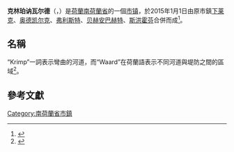{{noteTA|G1=法国地名}}
{{Infobox settlement
| name                    = 克林珀讷瓦尔德<br>Krimpenerwaard
| settlement_type         = [[市镇_(荷兰)|市鎮]]
| image_skyline           = Krimpenerwaard 20091014.jpg
| image_alt               = 
| image_caption           = 
| image_flag              = 
| flag_size               = 100x67px
| flag_alt                = 
| image_shield            = Krimpenerwaard wapen.svg
| shield_size             = 100x80px
| shield_alt              = 
| image_map               = Map - NL - Municipality code 1931 (2019).svg
| map_alt                 = Highlighted position of Krimpenerwaard in a municipal map of South Holland
| map_caption             = 於南荷蘭省的位置
| coordinates             = {{coord|51|59|N|4|47|E|region:NL|display=inline,title}}
| coordinates_footnotes   = 
| subdivision_type        = [[世界政區索引|国家]]
| subdivision_name        = {{NL}}
| subdivision_type1       = [[荷蘭省份|省份]]
| subdivision_name1       = [[南荷兰省|南荷兰省]]
| subdivision_type2       = [[市镇_(荷兰)|市镇]]
| government_footnotes    = 
| leader_title            = 市長
| leader_name             = [[Roel_Cazemier|Roel Cazemier]] 
| unit_pref               = Metric
| area_footnotes          = <ref>{{Dutch municipality total area|dataref}}</ref>
| area_total_km2          = <!--{{Dutch municipality total area|Krimpenerwaard}}-->
| area_land_km2           = <!--{{Dutch municipality land area|Krimpenerwaard}}-->
| area_water_km2          = <!--{{Dutch municipality water area|Krimpenerwaard}}-->
| elevation_footnotes     = 
| elevation_m             = 
| population_footnotes    = <ref>{{Dutch municipality population|dataref}}</ref>
| population_total        = <!--{{Dutch municipality population|Krimpenerwaard}}-->
| population_as_of        = {{MONTHNAME|{{Dutch municipality population|popbasemonth}}}} {{Dutch municipality population|popbaseyear}}
| population_density_km2  = <!--{{Dutch municipality population density|Krimpenerwaard}}-->
| population_demonym      = 
| timezone1               = [[Central_European_Time|CET]]
| utc_offset1             = +1
| timezone1_DST           = [[Central_European_Summer_Time|CEST]]
| utc_offset1_DST         = +2
| postal_code_type        = 郵政編碼
| postal_code             = 
| area_code_type          = 電話區號
| area_code               = 0180/0182
| website                 = {{URL|1=http://www.krimpenerwaard.nl/}}
| footnotes               =
}}

'''克林珀讷瓦尔德'''（{{lang-nl|Krimpenerwaard}}，{{IPA-nl|ˈkrɪmpənərˌʋaːrt}}）是[[荷蘭|荷蘭]][[南荷蘭省|南荷蘭省]]的一個[[市镇_(荷兰)|市镇]]，於2015年1月1日由原市鎮[[下莱克|下莱克]]、[[奥德凯尔克|奥德凯尔克]]、[[弗利斯特|弗利斯特]]、[[贝赫安巴赫特|贝赫安巴赫特]]、[[斯洪霍芬|斯洪霍芬]]合併而成<ref>{{Cite web |url=http://www.binnenlandsbestuur.nl/bestuur-en-organisatie/nieuws/herindelingskogel-krimpenerwaard-door-kerk.9060978.lynkx |title=Herindeling vijf gemeenten Krimpenerwaard |website=Binnenlands Bestuur |language=nl |access-date=3 January 2015 |archive-date=2016-03-11 |archive-url=https://web.archive.org/web/20160311195351/http://www.binnenlandsbestuur.nl/bestuur-en-organisatie/nieuws/herindelingskogel-krimpenerwaard-door-kerk.9060978.lynkx }}</ref>。

== 名稱 ==
“Krimp”一詞表示彎曲的河道，而“Waard”在荷蘭語表示不同河道與堤防之間的區域<ref>{{cite web|url= http://adsabs.harvard.edu/full/1996ESASP.383..469W|last1= Wang|first1= Y.|last2= Koopmans|first2= B. N.|last3= Pohl|first3= C.|title= The 1995 Flood in the Netherlands Monitored from Space - a Multisensor Approach|website= adsabs.harvard.edu|access-date= 2021-02-06|archive-date= 2021-08-06|archive-url= https://web.archive.org/web/20210806184815/http://adsabs.harvard.edu/full/1996ESASP.383..469W}}</ref>。

==參考文獻==
{{reflist}}

{{South Holland Province}}

[[Category:南荷蘭省市鎮|Category:南荷蘭省市鎮]]
